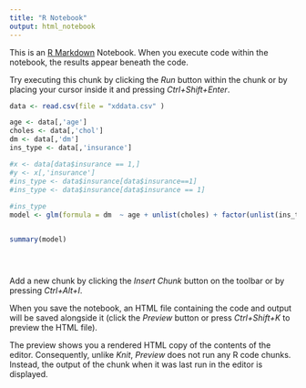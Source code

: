 ```yaml
---
title: "R Notebook"
output: html_notebook
---
```


This is an [R Markdown](http://rmarkdown.rstudio.com) Notebook. When you execute code within the notebook, the results appear beneath the code. 

Try executing this chunk by clicking the *Run* button within the chunk or by placing your cursor inside it and pressing *Ctrl+Shift+Enter*. 

```r
data <- read.csv(file = "xddata.csv" )

age <- data[,'age']
choles <- data[,'chol']
dm <- data[,'dm']
ins_type <- data[,'insurance']

#x <- data[data$insurance == 1,]
#y <- x[,'insurance']
#ins_type <- data$insurance[data$insurance==1]
#ins_type <- data$insurance[data$insurance == 1]
 
#ins_type
model <- glm(formula = dm  ~ age + unlist(choles) + factor(unlist(ins_type)) ,family = binomial(link = logit))


summary(model)





```

Add a new chunk by clicking the *Insert Chunk* button on the toolbar or by pressing *Ctrl+Alt+I*.

When you save the notebook, an HTML file containing the code and output will be saved alongside it (click the *Preview* button or press *Ctrl+Shift+K* to preview the HTML file).

The preview shows you a rendered HTML copy of the contents of the editor. Consequently, unlike *Knit*, *Preview* does not run any R code chunks. Instead, the output of the chunk when it was last run in the editor is displayed.
